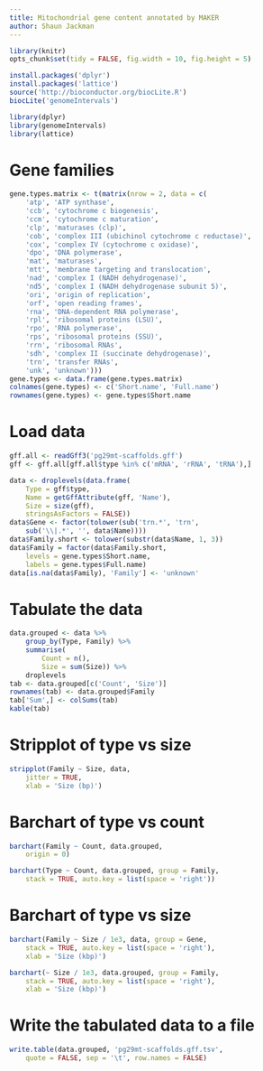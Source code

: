 ```yaml
---
title: Mitochondrial gene content annotated by MAKER
author: Shaun Jackman
---
```


```r
library(knitr)
opts_chunk$set(tidy = FALSE, fig.width = 10, fig.height = 5)
```

```r
install.packages('dplyr')
install.packages('lattice')
source('http://bioconductor.org/biocLite.R')
biocLite('genomeIntervals')
```

```r
library(dplyr)
library(genomeIntervals)
library(lattice)
```

# Gene families
```r
gene.types.matrix <- t(matrix(nrow = 2, data = c(
	'atp', 'ATP synthase',
	'ccb', 'cytochrome c biogenesis',
	'ccm', 'cytochrome c maturation',
	'clp', 'maturases (clp)',
	'cob', 'complex III (ubichinol cytochrome c reductase)',
	'cox', 'complex IV (cytochrome c oxidase)',
	'dpo', 'DNA polymerase',
	'mat', 'maturases',
	'mtt', 'membrane targeting and translocation',
	'nad', 'complex I (NADH dehydrogenase)',
	'nd5', 'complex I (NADH dehydrogenase subunit 5)',
	'ori', 'origin of replication',
	'orf', 'open reading frames',
	'rna', 'DNA-dependent RNA polymerase',
	'rpl', 'ribosomal proteins (LSU)',
	'rpo', 'RNA polymerase',
	'rps', 'ribosomal proteins (SSU)',
	'rrn', 'ribosomal RNAs',
	'sdh', 'complex II (succinate dehydrogenase)',
	'trn', 'transfer RNAs',
	'unk', 'unknown')))
gene.types <- data.frame(gene.types.matrix)
colnames(gene.types) <- c('Short.name', 'Full.name')
rownames(gene.types) <- gene.types$Short.name
```

# Load data
```r
gff.all <- readGff3('pg29mt-scaffolds.gff')
gff <- gff.all[gff.all$type %in% c('mRNA', 'rRNA', 'tRNA'),]

data <- droplevels(data.frame(
	Type = gff$type,
	Name = getGffAttribute(gff, 'Name'),
	Size = size(gff),
	stringsAsFactors = FALSE))
data$Gene <- factor(tolower(sub('trn.*', 'trn',
	sub('\\|.*', '', data$Name))))
data$Family.short <- tolower(substr(data$Name, 1, 3))
data$Family = factor(data$Family.short,
	levels = gene.types$Short.name,
	labels = gene.types$Full.name)
data[is.na(data$Family), 'Family'] <- 'unknown'
```

# Tabulate the data
```r
data.grouped <- data %>%
	group_by(Type, Family) %>%
	summarise(
		Count = n(),
		Size = sum(Size)) %>%
	droplevels
tab <- data.grouped[c('Count', 'Size')]
rownames(tab) <- data.grouped$Family
tab['Sum',] <- colSums(tab)
kable(tab)
```

# Stripplot of type vs size
```r
stripplot(Family ~ Size, data,
	jitter = TRUE,
	xlab = 'Size (bp)')
```

# Barchart of type vs count
```r
barchart(Family ~ Count, data.grouped,
	origin = 0)

barchart(Type ~ Count, data.grouped, group = Family,
	stack = TRUE, auto.key = list(space = 'right'))
```

# Barchart of type vs size
```r
barchart(Family ~ Size / 1e3, data, group = Gene,
	stack = TRUE, auto.key = list(space = 'right'),
	xlab = 'Size (kbp)')

barchart(~ Size / 1e3, data.grouped, group = Family,
	stack = TRUE, auto.key = list(space = 'right'),
	xlab = 'Size (kbp)')
```

# Write the tabulated data to a file
```r
write.table(data.grouped, 'pg29mt-scaffolds.gff.tsv',
	quote = FALSE, sep = '\t', row.names = FALSE)
```
